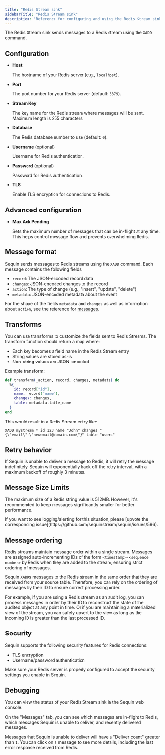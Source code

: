 ```yaml
---
title: "Redis Stream sink"
sidebarTitle: "Redis Stream sink"
description: "Reference for configuring and using the Redis Stream sink with Sequin."
---
```


The Redis Stream sink sends messages to a Redis stream using the `XADD` command.

## Configuration

- **Host**

    The hostname of your Redis server (e.g., `localhost`).

- **Port**

    The port number for your Redis server (default: `6379`).

- **Stream Key**

    The key name for the Redis stream where messages will be sent. Maximum length is 255 characters.

- **Database**

    The Redis database number to use (default: `0`).

- **Username** (optional)

    Username for Redis authentication.

- **Password** (optional)

    Password for Redis authentication.

- **TLS**

    Enable TLS encryption for connections to Redis.

## Advanced configuration

- **Max Ack Pending**

    Sets the maximum number of messages that can be in-flight at any time. This helps control message flow and prevents overwhelming Redis.

## Message format

Sequin sends messages to Redis streams using the `XADD` command. Each message contains the following fields:

- `record`: The JSON-encoded record data
- `changes`: JSON-encoded changes to the record
- `action`: The type of change (e.g., "insert", "update", "delete")
- `metadata`: JSON-encoded metadata about the event

For the shape of the fields `metadata` and `changes` as well as information about `action`, see the reference for [messages](/reference/payloads).

## Transforms

You can use transforms to customize the fields sent to Redis Streams. The transform function should return a map where:

- Each key becomes a field name in the Redis Stream entry
- String values are stored as-is
- Non-string values are JSON-encoded

Example transform:

```elixir
def transform(_action, record, changes, metadata) do
  %{
    id: record["id"],
    name: record["name"],
    changes: changes,
    table: metadata.table_name
  }
end
```

This would result in a Redis Stream entry like:

```
XADD mystream * id 123 name "John" changes "{\"email\":\"newemail@domain.com\"}" table "users"
```

## Retry behavior

If Sequin is unable to deliver a message to Redis, it will retry the message indefinitely. Sequin will exponentially back off the retry interval, with a maximum backoff of roughly 3 minutes.

## Message Size Limits

The maximum size of a Redis string value is 512MB. However, it's recommended to keep messages significantly smaller for better performance.

<Info>
  If you want to see logging/alerting for this situation, please [upvote the corresponding issue](https://github.com/sequinstream/sequin/issues/596).
</Info>

## Message ordering

Redis streams maintain message order within a single stream. Messages are assigned auto-incrementing IDs of the form `<timestamp>-<sequence number>` by Redis when they are added to the stream, ensuring strict ordering of messages.

Sequin `XADD`s messages to the Redis stream in the same order that they are received from your source table. Therefore, you can rely on the ordering of messages by their ID to ensure correct processing order.

For example, if you are using a Redis stream as an audit log, you can process messages in order by their ID to reconstruct the state of the audited object at any point in time. Or if you are maintaining a materialized view of the stream, you can safely upsert to the view as long as the incoming ID is greater than the last processed ID.

## Security

Sequin supports the following security features for Redis connections:

- TLS encryption
- Username/password authentication

Make sure your Redis server is properly configured to accept the security settings you enable in Sequin.

## Debugging

You can view the status of your Redis Stream sink in the Sequin web console.

On the "Messages" tab, you can see which messages are in-flight to Redis, which messages Sequin is unable to deliver, and recently delivered messages.

Messages that Sequin is unable to deliver will have a "Deliver count" greater than `1`. You can click on a message to see more details, including the last error response received from Redis.
